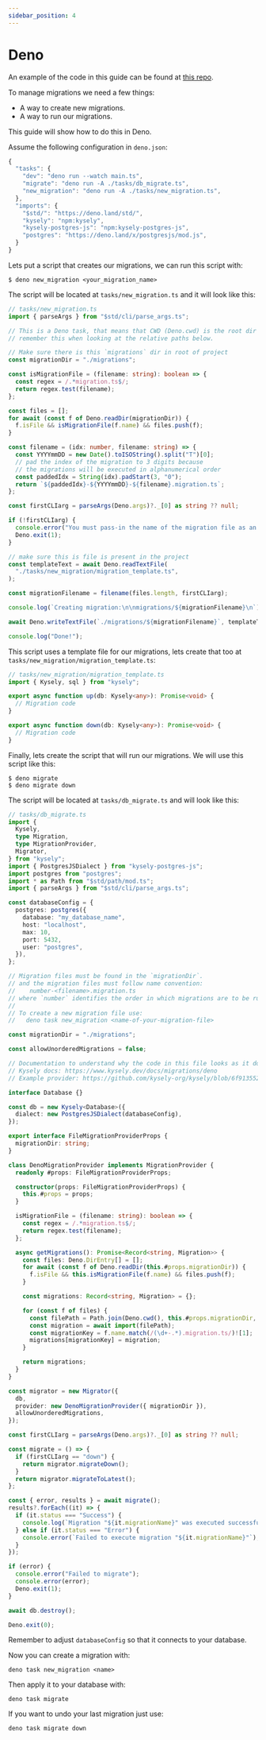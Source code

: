 ```yaml
---
sidebar_position: 4
---
```


# Deno

An example of the code in this guide can be found at [this repo](https://github.com/Sleepful/deno-kysely-migrations).

To manage migrations we need a few things:

- A way to create new migrations.
- A way to run our migrations.

This guide will show how to do this in Deno.

Assume the following configuration in `deno.json`:

```ts
{
  "tasks": {
    "dev": "deno run --watch main.ts",
    "migrate": "deno run -A ./tasks/db_migrate.ts",
    "new_migration": "deno run -A ./tasks/new_migration.ts",
  },
  "imports": {
    "$std/": "https://deno.land/std/",
    "kysely": "npm:kysely",
    "kysely-postgres-js": "npm:kysely-postgres-js",
    "postgres": "https://deno.land/x/postgresjs/mod.js",
  }
}
```

Lets put a script that creates our migrations, we can run this script with:
```
$ deno new_migration <your_migration_name>
```
The script will be located at `tasks/new_migration.ts` and it will look like this:

```ts
// tasks/new_migration.ts
import { parseArgs } from "$std/cli/parse_args.ts";

// This is a Deno task, that means that CWD (Deno.cwd) is the root dir of the project,
// remember this when looking at the relative paths below.

// Make sure there is this `migrations` dir in root of project
const migrationDir = "./migrations";

const isMigrationFile = (filename: string): boolean => {
  const regex = /.*migration.ts$/;
  return regex.test(filename);
};

const files = [];
for await (const f of Deno.readDir(migrationDir)) {
  f.isFile && isMigrationFile(f.name) && files.push(f);
}

const filename = (idx: number, filename: string) => {
  const YYYYmmDD = new Date().toISOString().split("T")[0];
  // pad the index of the migration to 3 digits because
  // the migrations will be executed in alphanumerical order
  const paddedIdx = String(idx).padStart(3, "0");
  return `${paddedIdx}-${YYYYmmDD}-${filename}.migration.ts`;
};

const firstCLIarg = parseArgs(Deno.args)?._[0] as string ?? null;

if (!firstCLIarg) {
  console.error("You must pass-in the name of the migration file as an arg");
  Deno.exit(1);
}

// make sure this is file is present in the project
const templateText = await Deno.readTextFile(
  "./tasks/new_migration/migration_template.ts",
);

const migrationFilename = filename(files.length, firstCLIarg);

console.log(`Creating migration:\n\nmigrations/${migrationFilename}\n`);

await Deno.writeTextFile(`./migrations/${migrationFilename}`, templateText);

console.log("Done!");
```

This script uses a template file for our migrations, lets create that too at `tasks/new_migration/migration_template.ts`:

```ts
// tasks/new_migration/migration_template.ts
import { Kysely, sql } from "kysely";

export async function up(db: Kysely<any>): Promise<void> {
  // Migration code
}

export async function down(db: Kysely<any>): Promise<void> {
  // Migration code
}
```

Finally, lets create the script that will run our migrations. We will use this script like this:
```
$ deno migrate
$ deno migrate down
```
The script will be located at `tasks/db_migrate.ts` and will look like this:
```ts
// tasks/db_migrate.ts
import {
  Kysely,
  type Migration,
  type MigrationProvider,
  Migrator,
} from "kysely";
import { PostgresJSDialect } from "kysely-postgres-js";
import postgres from "postgres";
import * as Path from "$std/path/mod.ts";
import { parseArgs } from "$std/cli/parse_args.ts";

const databaseConfig = {
  postgres: postgres({
    database: "my_database_name",
    host: "localhost",
    max: 10,
    port: 5432,
    user: "postgres",
  }),
};

// Migration files must be found in the `migrationDir`.
// and the migration files must follow name convention:
//    number-<filename>.migration.ts
// where `number` identifies the order in which migrations are to be run.
//
// To create a new migration file use:
//   deno task new_migration <name-of-your-migration-file>

const migrationDir = "./migrations";

const allowUnorderedMigrations = false;

// Documentation to understand why the code in this file looks as it does:
// Kysely docs: https://www.kysely.dev/docs/migrations/deno
// Example provider: https://github.com/kysely-org/kysely/blob/6f913552/src/migration/file-migration-provider.ts#L20

interface Database {}

const db = new Kysely<Database>({
  dialect: new PostgresJSDialect(databaseConfig),
});

export interface FileMigrationProviderProps {
  migrationDir: string;
}

class DenoMigrationProvider implements MigrationProvider {
  readonly #props: FileMigrationProviderProps;

  constructor(props: FileMigrationProviderProps) {
    this.#props = props;
  }

  isMigrationFile = (filename: string): boolean => {
    const regex = /.*migration.ts$/;
    return regex.test(filename);
  };

  async getMigrations(): Promise<Record<string, Migration>> {
    const files: Deno.DirEntry[] = [];
    for await (const f of Deno.readDir(this.#props.migrationDir)) {
      f.isFile && this.isMigrationFile(f.name) && files.push(f);
    }

    const migrations: Record<string, Migration> = {};

    for (const f of files) {
      const filePath = Path.join(Deno.cwd(), this.#props.migrationDir, f.name);
      const migration = await import(filePath);
      const migrationKey = f.name.match(/(\d+-.*).migration.ts/)![1];
      migrations[migrationKey] = migration;
    }

    return migrations;
  }
}

const migrator = new Migrator({
  db,
  provider: new DenoMigrationProvider({ migrationDir }),
  allowUnorderedMigrations,
});

const firstCLIarg = parseArgs(Deno.args)?._[0] as string ?? null;

const migrate = () => {
  if (firstCLIarg == "down") {
    return migrator.migrateDown();
  }
  return migrator.migrateToLatest();
};

const { error, results } = await migrate();
results?.forEach((it) => {
  if (it.status === "Success") {
    console.log(`Migration "${it.migrationName}" was executed successfully`);
  } else if (it.status === "Error") {
    console.error(`Failed to execute migration "${it.migrationName}"`);
  }
});

if (error) {
  console.error("Failed to migrate");
  console.error(error);
  Deno.exit(1);
}

await db.destroy();

Deno.exit(0);
```

Remember to adjust `databaseConfig` so that it connects to your database.

Now you can create a migration with:
```
deno task new_migration <name>
```
Then apply it to your database with:
```
deno task migrate
```
If you want to undo your last migration just use:
```
deno task migrate down
```

